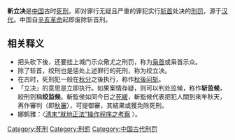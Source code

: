 {{see also|斬首#斬立決、斬監候、陪斬}}

{{Unreferenced|time=2022-04-11T23:39:06+00:00}}
'''斬立决'''是[[中國|中国]]古时[[死刑|死刑]]，即对罪行无疑且严重的罪犯实行[[斩首|斩首]]处决的[[刑罚|刑罚]]，源于[[汉朝|汉代]]。中国自[[辛亥革命|辛亥革命]]起即废除斩首刑。

== 相关释义 ==
*把头砍下後，还要挂上城门示众儆尤之刑罚，称为[[斬首|枭首]]或枭首示众。
*除了斩首，绞刑也是惩处上述罪行的死刑，称为绞立决。
*在古时，死刑犯一般在[[秋分|秋分]]之後执行，称作[[秋後问斩|秋後问斩]]。
*「立决」的意思是立即执行。如果案情存疑，则可以判处监候，称作'''斩监候'''，絞刑则稱'''绞监候'''。斬監侯如同今日之[[死刑缓期执行|死緩]]，斬監候代表把犯人關到來年秋天，再作審判（即[[秋審|秋審]]），可提御審，其結果或獲免除死刑。
*娜鹤雅：〈[http://www.nssd.org/articles/article_read.aspx?id=28718399 清末“就地正法”操作程序之考察] {{Wayback|url=http://www.nssd.org/articles/article_read.aspx?id=28718399 |date=20200201080340 }}〉。
[[Category:死刑|Category:死刑]]
[[Category:刑罰|Category:刑罰]]
[[Category:中国古代刑罚|Category:中国古代刑罚]]